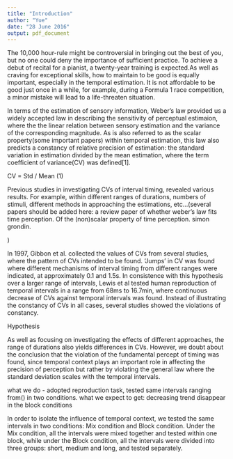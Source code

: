 ```yaml
---
title: "Introduction"
author: "Yue"
date: "28 June 2016"
output: pdf_document
---
```



The 10,000 hour-rule might be controversial in bringing out the best of you, but no one could deny the importance of sufficient practice. To achieve a debut of recital for a pianist, a twenty-year training is expected.As well as craving for exceptional skills, how to maintain to be good is equally important, especially in the temporal estimation. It is not affordable to be good just once in a while, for example, during a Formula 1 race competition, a minor mistake will lead to a life-threaten situation. 

In terms of the estimation of sensory information, Weber’s law provided us a widely accepted law in describing the sensitivity of perceptual estimaion, where the  the linear relation between sensory estimation and the variance of the corresponding magnitude. As is also referred to as the scalar property(some important papers) within temporal estimation, this law also predicts a constancy of relative precision of estimation: the standard variation in estimation divided by the mean estimation, where the term coefficient of variance(CV) was defined[1].

CV = Std / Mean     (1)

Previous studies in investigating CVs of interval timing, revealed various results. For example, within different ranges of durations, numbers of stimuli, different methods in approaching the estimations, etc…(several papers should be added here:
a review paper of whether weber’s law fits time perception. Of the (non)scalar property of time perception. simon grondin.

)

In 1997, Gibbon et al. collected the values of CVs from several studies, where the pattern of CVs intended to be found. ‘Jumps’ in CV was found where different mechanisms of interval timing from different ranges were indicated, at approximately 0.1 and 1.5s. In consistence with this hypothesis over a larger range of intervals,  Lewis et al tested human reproduction of temporal intervals in a range from 68ms to 16.7min, where continuous decrease of CVs against temporal intervals was found. 
Instead of illustrating the constancy of CVs in all cases, several studies showed the violations of constancy. 

Hypothesis

As well as focusing on investigating the effects of different approaches, the range of durations also yields differences in CVs. 
However, we doubt about the conclusion that the violation of the fundamental percept of timing was found, since temporal context plays an important role in affecting the precision of perception but rather by violating the general law where the standard deviation scales with the temporal intervals. 

what we do
- adopted reproduction task, tested same intervals ranging from() in two conditions.
what we expect to get: decreasing trend disappear in the block conditions

In order to isolate the influence of temporal context,  we tested the same intervals in two conditions: Mix condition and Block condition. Under the Mix condition, all the intervals were mixed together and tested within one block, while under the Block condition, all the intervals were divided into three groups: short, medium and long, and tested separately. 






